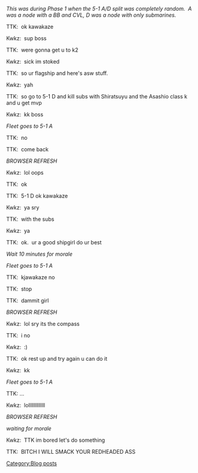''This was during Phase 1 when the 5-1 A/D split was completely random.  A was a node with a BB and CVL, D was a node with only submarines.''


TTK:  ok kawakaze

Kwkz:  sup boss

TTK:  were gonna get u to k2

Kwkz:  sick im stoked

TTK:  so ur flagship and here's asw stuff.

Kwkz:  yah

TTK:  so go to 5-1 D and kill subs with Shiratsuyu and the Asashio class k and u get mvp

Kwkz:  kk boss

''Fleet goes to 5-1 A''

TTK:  no

TTK:  come back

''BROWSER REFRESH''

Kwkz:  lol oops

TTK:  ok

TTK:  5-1 D ok kawakaze

Kwkz:  ya sry

TTK:  with the subs

Kwkz:  ya

TTK:  ok.  ur a good shipgirl do ur best

''Wait 10 minutes for morale''

''Fleet goes to 5-1 A''

TTK:  kjawakaze no

TTK:  stop

TTK:  dammit girl

''BROWSER REFRESH''

Kwkz:  lol sry its the compass

TTK:  i no

Kwkz:  :)

TTK:  ok rest up and try again u can do it

Kwkz:  kk

''Fleet goes to 5-1 A''

TTK: ...

Kwkz:  lolllllllllllll

''BROWSER REFRESH''

''waiting for morale''

Kwkz:  TTK im bored let's do something

TTK:  BITCH I WILL SMACK YOUR REDHEADED ASS
[[Category:Blog posts]]